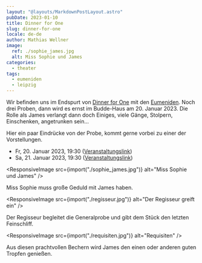 ```yaml
---
layout: "@layouts/MarkdownPostLayout.astro"
pubDate: 2023-01-10
title: Dinner for One
slug: dinner-for-one
locale: de-de
author: Mathias Wellner
image:
  ref: ./sophie_james.jpg
  alt: Miss Sophie und James
categories:
  - theater
tags:
  - eumeniden
  - leipzig
---
```



Wir befinden uns im Endspurt von [Dinner for One](http://theatereumeniden.de/events/event-theater-dinner-for-one-2023-01-20/) mit den [Eumeniden](http://theatereumeniden.de). Noch drei Proben, dann wird es ernst im Budde-Haus am 20. Januar 2023. Die Rolle als James verlangt dann doch Einiges, viele Gänge, Stolpern, Einschenken, angetrunken sein...

Hier ein paar Eindrücke von der Probe, kommt gerne vorbei zu einer der Vorstellungen.

- Fr, 20. Januar 2023, 19:30 ([Veranstaltungslink](https://www.budde-haus.de/veranstaltungen/theater-cafe-19/))
- Sa, 21. Januar 2023, 19:30 ([Veranstaltungslink](https://www.budde-haus.de/veranstaltungen/theater-cafe-20/))

<ResponsiveImage
  src={import("./sophie_james.jpg")}
  alt="Miss Sophie und James"
/>

Miss Sophie muss große Geduld mit James haben.

<ResponsiveImage
  src={import("./regisseur.jpg")}
  alt="Der Regisseur greift ein"
/>

Der Regisseur begleitet die Generalprobe und gibt dem Stück den letzten Feinschliff.

<ResponsiveImage src={import("./requisiten.jpg")} alt="Requisiten" />

Aus diesen prachtvollen Bechern wird James den einen oder anderen guten Tropfen genießen.
